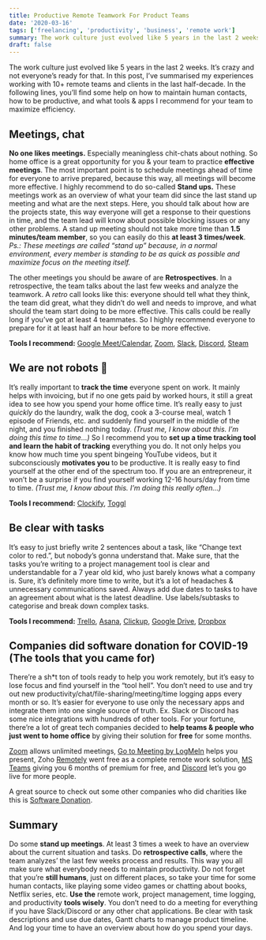 ```yaml
---
title: Productive Remote Teamwork For Product Teams
date: '2020-03-16'
tags: ['freelancing', 'productivity', 'business', 'remote work']
summary: The work culture just evolved like 5 years in the last 2 weeks. It’s crazy and not everyone’s ready for that. In this post, I’ve summarised my experiences working with 10+ remote teams and clients in the last half-decade. In the following lines, you’ll find some help on how to maintain human contacts, how to be productive, and what tools & apps I recommend for your team to maximize efficiency.
draft: false
---
```


The work culture just evolved like 5 years in the last 2 weeks. It’s crazy and not everyone’s ready for that. In this post, I’ve summarised my experiences working with 10+ remote teams and clients in the last half-decade. In the following lines, you’ll find some help on how to maintain human contacts, how to be productive, and what tools & apps I recommend for your team to maximize efficiency.

## Meetings, chat

**No one likes meetings.** Especially meaningless chit-chats about nothing. So home office is a great opportunity for you & your team to practice **effective meetings**. The most important point is to schedule meetings ahead of time for everyone to arrive prepared, because this way, all meetings will become more effective.
I highly recommend to do so-called **Stand ups.** These meetings work as an overview of what your team did since the last stand up meeting and what are the next steps. Here, you should talk about how are the projects state, this way everyone will get a response to their questions in time, and the team lead will know about possible blocking issues or any other problems. A stand up meeting should not take more time than **1.5 minutes/team member**, so you can easily do this **at least 3 times/week**.
_Ps.: These meetings are called “stand up” because, in a normal environment, every member is standing to be as quick as possible and maximize focus on the meeting itself._

The other meetings you should be aware of are **Retrospectives**. In a retrospective, the team talks about the last few weeks and analyze the teamwork. A _retro_ call looks like this: everyone should tell what they think, the team did great, what they didn’t do well and needs to improve, and what should the team start doing to be more effective. This calls could be really long if you’ve got at least 4 teammates. So I highly recommend everyone to prepare for it at least half an hour before to be more effective.

**Tools I recommend:** [Google Meet/Calendar](https://calendar.google.com), [Zoom](https://zoom.us), [Slack](https://slack.com), [Discord](https://discord.gg), [Steam](https://store.steampowered.com/)

## We are not robots 🤖

It’s really important to **track the time** everyone spent on work. It mainly helps with invoicing, but if no one gets paid by worked hours, it still a great idea to see how you spend your home office time. It’s really easy to just _quickly_ do the laundry, walk the dog, cook a 3-course meal, watch 1 episode of Friends, etc. and suddenly find yourself in the middle of the night, and you finished nothing today. _(Trust me, I know about this. I’m doing this time to time…)_
So I recommend you to **set up a time tracking tool and learn the habit of tracking** everything you do. It not only helps you know how much time you spent bingeing YouTube videos, but it subconsciously **motivates you** to be productive.
It is really easy to find yourself at the other end of the spectrum too. If you are an entrepreneur, it won’t be a surprise if you find yourself working 12-16 hours/day from time to time. _(Trust me, I know about this. I’m doing this really often…)_

**Tools I recommend:** [Clockify](https://clockify.me), [Toggl](https://toggl.com)

## Be clear with tasks

It’s easy to just briefly write 2 sentences about a task, like “Change text color to red.”, but nobody’s gonna understand that. Make sure, that the tasks you’re writing to a project management tool is clear and understandable for a 7 year old kid, who just barely knows what a company is. Sure, it’s definitely more time to write, but it’s a lot of headaches & unnecessary communications saved.
Always add due dates to tasks to have an agreement about what is the latest deadline. Use labels/subtasks to categorise and break down complex tasks.

**Tools I recommend:** [Trello](https://trello.com), [Asana](https://asana.com), [Clickup](https://clickup.com), [Google Drive](https://drive.google.com), [Dropbox](https://dropbox.com)

## Companies did software donation for COVID-19 (The tools that you came for)

There’re a sh\*t ton of tools ready to help you work remotely, but it’s easy to lose focus and find yourself in the “tool hell”. You don’t need to use and try out new productivity/chat/file-sharing/meeting/time logging apps every month or so. It’s easier for everyone to use only the necessary apps and integrate them into one single source of truth. Ex. Slack or Discord has some nice integrations with hundreds of other tools.
For your fortune, there’re a lot of great tech companies decided to **help teams & people who just went to home office** by giving their solution for **free** for some months.

[Zoom](https://blog.zoom.us/wordpress/2020/02/26/zoom-commitment-user-support-business-continuity-during-coronavirus-outbreak/) allows unlimited meetings, [Go to Meeting by LogMeIn](https://blog.gotomeeting.com/coronavirus-disruptions-and-support/) helps you present, Zoho [Remotely](https://www.zoho.com/remotely) went free as a complete remote work solution, [MS Teams](https://www.microsoft.com/en-us/microsoft-365/blog/2020/03/05/our-commitment-to-customers-during-covid-19/) giving you 6 months of premium for free, and [Discord](https://support.discordapp.com/hc/en-us/articles/360030714312-Stream-your-game-with-Go-Live-) let’s you go live for more people.

A great source to check out some other companies who did charities like this is [Software Donation](https://softwaredonation.org/).

## Summary

Do some **stand up meetings**. At least 3 times a week to have an overview about the current situation and tasks. Do **retrospective calls**, where the team analyzes’ the last few weeks process and results. This way you all make sure what everybody needs to maintain productivity. Do not forget that you’re **still humans**, just on different places, so take your time for some human contacts, like playing some video games or chatting about books, Netflix series, etc. **Use the** remote work, project management, time logging, and productivity **tools wisely**. You don’t need to do a meeting for everything if you have Slack/Discord or any other chat applications. Be clear with task descriptions and use due dates, Gantt charts to manage product timeline. And log your time to have an overview about how do you spend your days.
